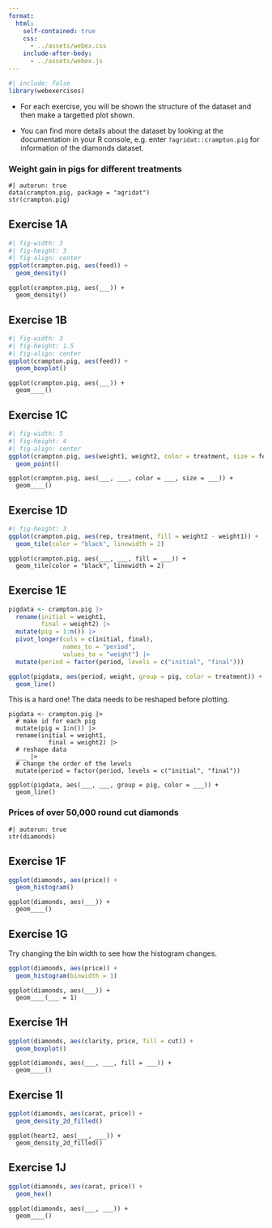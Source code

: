```yaml
---
format: 
  html:
    self-contained: true
    css: 
      - ../assets/webex.css
    include-after-body: 
      - ../assets/webex.js
---
```


```r
#| include: false
library(webexercises)

```

* For each exercise, you will be shown the structure of the dataset and then make a targetted plot shown. 

* You can find more details about the dataset by looking at the documentation in your R console, e.g. enter `?agridat::crampton.pig` for information of the diamonds dataset.

### Weight gain in pigs for different treatments

```webr-r
#| autorun: true
data(crampton.pig, package = "agridat")
str(crampton.pig)
```

::: {.panel-tabset}

## Exercise 1A



```r
#| fig-width: 3
#| fig-height: 3
#| fig-align: center
ggplot(crampton.pig, aes(feed)) + 
  geom_density() 
```


```webr-r
ggplot(crampton.pig, aes(___)) + 
  geom_density() 
```

## Exercise 1B

```r
#| fig-width: 3
#| fig-height: 1.5
#| fig-align: center
ggplot(crampton.pig, aes(feed)) + 
  geom_boxplot() 
```

```webr-r
ggplot(crampton.pig, aes(___)) + 
  geom____() 
```

## Exercise 1C

```r
#| fig-width: 5
#| fig-height: 4
#| fig-align: center
ggplot(crampton.pig, aes(weight1, weight2, color = treatment, size = feed)) + 
  geom_point()
```

```webr-r
ggplot(crampton.pig, aes(___, ___, color = ___, size = ___)) + 
  geom____()
```

## Exercise 1D

```r
#| fig-height: 3
ggplot(crampton.pig, aes(rep, treatment, fill = weight2 - weight1)) + 
  geom_tile(color = "black", linewidth = 2)
```

```webr-r
ggplot(crampton.pig, aes(___, ___, fill = ___)) + 
  geom_tile(color = "black", linewidth = 2)
```

## Exercise 1E

```r
pigdata <- crampton.pig |> 
  rename(initial = weight1, 
         final = weight2) |> 
  mutate(pig = 1:n()) |> 
  pivot_longer(cols = c(initial, final),
               names_to = "period", 
               values_to = "weight") |>
  mutate(period = factor(period, levels = c("initial", "final")))

ggplot(pigdata, aes(period, weight, group = pig, color = treatment)) + 
  geom_line()
```

This is a hard one! The data needs to be reshaped before plotting. 

```webr-r
pigdata <- crampton.pig |> 
  # make id for each pig
  mutate(pig = 1:n()) |> 
  rename(initial = weight1,
           final = weight2) |> 
  # reshape data
  ___ |> 
  # change the order of the levels
  mutate(period = factor(period, levels = c("initial", "final"))

ggplot(pigdata, aes(___, ___, group = pig, color = ___)) +
  geom_line()
```


:::


### Prices of over 50,000 round cut diamonds

```webr-r
#| autorun: true
str(diamonds)
```

::: {.panel-tabset}

## Exercise 1F


```r
ggplot(diamonds, aes(price)) + 
  geom_histogram() 
```


```webr-r
ggplot(diamonds, aes(___)) + 
  geom____() 
```

## Exercise 1G


Try changing the bin width to see how the histogram changes. 

```r
ggplot(diamonds, aes(price)) + 
  geom_histogram(binwidth = 1) 
```

```webr-r
ggplot(diamonds, aes(___)) + 
  geom____(___ = 1) 
```

## Exercise 1H

```r
ggplot(diamonds, aes(clarity, price, fill = cut)) + 
  geom_boxplot()
```

```webr-r
ggplot(diamonds, aes(___, ___, fill = ___)) + 
  geom____()
```

## Exercise 1I

```r
ggplot(diamonds, aes(carat, price)) + 
  geom_density_2d_filled()
```

```webr-r
ggplot(heart2, aes(___, ___)) + 
  geom_density_2d_filled()
```

## Exercise 1J

```r
ggplot(diamonds, aes(carat, price)) + 
  geom_hex()
```

```webr-r
ggplot(diamonds, aes(___, ___)) + 
  geom____()
```

:::